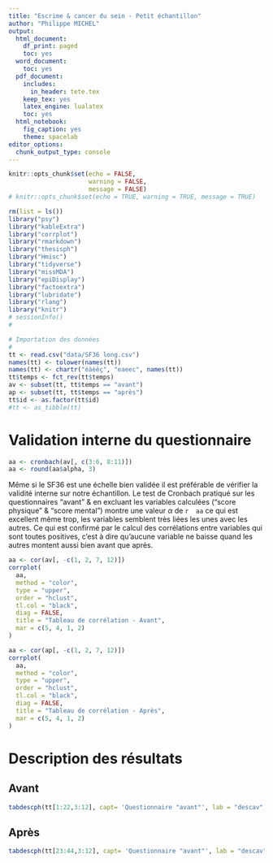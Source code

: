 ```yaml
---
title: "Escrime & cancer du sein - Petit échantillon"
author: "Philippe MICHEL"
output:
  html_document:
    df_print: paged
    toc: yes
  word_document:
    toc: yes
  pdf_document:
    includes:
      in_header: tete.tex
    keep_tex: yes
    latex_engine: lualatex
    toc: yes
  html_notebook:
    fig_caption: yes
    theme: spacelab
editor_options:
  chunk_output_type: console
---
```


```r
knitr::opts_chunk$set(echo = FALSE,
                      warning = FALSE,
                      message = FALSE)
# knitr::opts_chunk$set(echo = TRUE, warning = TRUE, message = TRUE)
```


```r
rm(list = ls())
library("psy")
library("kableExtra")
library("corrplot")
library("rmarkdown")
library("thesisph")
library("Hmisc")
library("tidyverse")
library("missMDA")
library("epiDisplay")
library("factoextra")
library("lubridate")
library("rlang")
library("knitr")
# sessionInfo()
#
```


```r
# Importation des données
#
tt <- read.csv("data/SF36 long.csv")
names(tt) <- tolower(names(tt))
names(tt) <- chartr("éàèêç", "eaeec", names(tt))
tt$temps <- fct_rev(tt$temps)
av <- subset(tt, tt$temps == "avant")
ap <- subset(tt, tt$temps == "après")
tt$id <- as.factor(tt$id)
#tt <- as_tibble(tt)
```


# Validation interne du questionnaire

```r
aa <- cronbach(av[, c(3:6, 8:11)])
aa <- round(aa$alpha, 3)
```


Même si le SF36 est une échelle bien validée il est préférable de vérifier la validité interne sur notre échantillon. Le test de Cronbach pratiqué sur les questionnaires "avant"  & en excluant les variables calculées ("score physique" & "score mental") montre une valeur $\alpha$ de `r  aa` ce qui est excellent même trop, les variables semblent très liées les unes avec les autres. Ce qui est confirmé par le calcul des corrélations entre variables qui sont toutes positives, c'est à dire qu'aucune variable ne baisse quand les autres montent aussi bien avant que après.

```r
aa <- cor(av[, -c(1, 2, 7, 12)])
corrplot(
  aa,
  method = "color",
  type = "upper",
  order = "hclust",
  tl.col = "black",
  diag = FALSE,
  title = "Tableau de corrélation - Avant",
  mar = c(5, 4, 1, 2)
)

aa <- cor(ap[, -c(1, 2, 7, 12)])
corrplot(
  aa,
  method = "color",
  type = "upper",
  order = "hclust",
  tl.col = "black",
  diag = FALSE,
  title = "Tableau de corrélation - Après",
  mar = c(5, 4, 1, 2)
)
```

# Description des résultats

## Avant
```r
tabdescph(tt[1:22,3:12], capt= 'Questionnaire "avant"', lab = "descav", ka = 1)
```

## Après
```r
tabdescph(tt[23:44,3:12], capt= 'Questionnaire "avant"', lab = "descav", ka = 1)
```